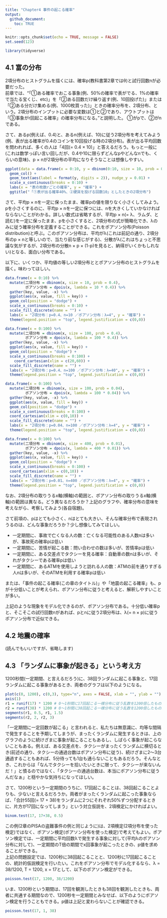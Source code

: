 ---
title: "Chapter4 事件の起こる確率"
output: 
  github_document:
    toc: TRUE
---

```{r setup, include=FALSE}
knitr::opts_chunk$set(echo = TRUE, message = FALSE)
set.seed(123)
```

```{r , include=FALSE}
library(tidyverse)
```

## 4.1 富の分布

2項分布のヒストグラムを描くには、確率p(教科書第2章ではθ)と試行回数nが必要だった。  
前章では、"「①ある確率でおこる事象(例、50%の確率で表がでる、1%の確率で当たる宝くじ、etc)」を「②ある回数だけ繰り返す(例、10回投げた)」または「②ある分だけ集める(例、1000枚買った)」ときの確率分布を、2項分布、という。2項分布のインプットに必要な変数は①と②であり、アウトプットは「③事象がr回起こる確率」の確率分布になる。 "と説明した。
①がpで、②がnである。

さて、あるp(例えば、0.4)と、あるn(例えば、10)に従う2項分布を考えてみよう(例、表が出る確率が0.4のコインを10回投げる時の2項分布)。表が出る平均回数を問われれば、多くの人は「4回(= 0.4 × 10)」と答えるだろう。もっと一般に(これは数学っぽい言い回しだが、0.4や10に限らずどんなpやどんなnでも、くらいの意味)、p × nが2項分布の平均になりそうなことは想像しやすい。

```{r , echo=FALSE}

ggplot(data = data.frame(x = 0:10, y = dbinom(0:10, size = 10, prob = 0.4)), aes(x, y)) +
  geom_col() +
  geom_text(aes(label = format(y, digits = 2)), nudge_y = 0.01) +
  scale_x_continuous(breaks = 0:10) +
  labs(x = "表の枚数rごとの確率", y = "確率") +
  ggtitle("「①表が出る確率40%、②硬貨を投げる回数10」としたときの2項分布")

```

さて、平均p × nを一定に保ったまま、確率pの値を限りなく小さくしてみよう。pを小さくするのに、平均p × nを一定に保つには、nを大きくしていかなければならないことがわかる。詳しい数式は省略するが、平均p × n(= λ、ラムダ、と読む)を一定に保ったまま、pを小さくすると、2項分布の式が簡略化でき、λのみに従う確率分布を定義することができる。これをポアソン分布(Poisson distribution)と呼ぶ。このポアソン分布は、平均がλ(これは前記の通り、2項分布のp × nと等しいので、当たり前な感じがする)、分散がλ(これはちょっと不思議な気がするが、2項分布の分散n × p × (1-p)を見ると、納得がいくかもしれない)となる、面白い分布である。

以下に、いくつか、平均値の等しい2項分布ととポアソン分布のヒストグラムを描く。味わってほしい。

```{r , echo=FALSE}
data.frame(x = 0:10) %>% 
  mutate(二項分布 = dbinom(x, size = 10, prob = 0.4),
         ポアソン分布 = dpois(x, lambda = 10 * 0.4)) %>% 
  gather(key, value, -x) %>% 
  ggplot(aes(x, value, fill = key)) +
  geom_col(position = "dodge") +
  scale_x_continuous(breaks = 0:10) +
  scale_fill_discrete(name = "") +
  labs(x = "2項分布：p=0.4、n=10 ／ポアソン分布：λ=4", y = "確率") + 
  theme(legend.position = "top", legend.justification = c(0,0))
```

```{r , echo=FALSE}
data.frame(x = 0:100) %>% 
  mutate(二項分布 = dbinom(x, size = 100, prob = 0.4),
         ポアソン分布 = dpois(x, lambda = 100 * 0.4)) %>% 
  gather(key, value, -x) %>% 
  ggplot(aes(x, value, fill = key)) +
  geom_col(position = "dodge") +
  scale_x_continuous(breaks = 0:100) +
    coord_cartesian(xlim = c(20,60)) +
  scale_fill_discrete(name = "") +
  labs(x = "2項分布：p=0.4、n=100 ／ポアソン分布：λ=40", y = "確率") + 
  theme(legend.position = "top", legend.justification = c(0,0))
```

```{r , echo=FALSE}
data.frame(x = 0:100) %>% 
  mutate(二項分布 = dbinom(x, size = 100, prob = 0.04),
         ポアソン分布 = dpois(x, lambda = 100 * 0.04)) %>% 
  gather(key, value, -x) %>% 
  ggplot(aes(x, value, fill = key)) +
  geom_col(position = "dodge") +
  scale_x_continuous(breaks = 0:100) +
  coord_cartesian(xlim = c(0,10)) +
  scale_fill_discrete(name = "") +
  labs(x = "2項分布：p=0.04、n=100 ／ポアソン分布：λ=4", y = "確率") + 
  theme(legend.position = "top", legend.justification = c(0,0))
```

```{r , echo=FALSE}
data.frame(x = 0:100) %>% 
  mutate(二項分布 = dbinom(x, size = 400, prob = 0.01),
         ポアソン分布 = dpois(x, lambda = 400 * 0.01)) %>% 
  gather(key, value, -x) %>% 
  ggplot(aes(x, value, fill = key)) +
  geom_col(position = "dodge") +
  scale_x_continuous(breaks = 0:100) +
  coord_cartesian(xlim = c(0,10)) +
  scale_fill_discrete(name = "") +
  labs(x = "2項分布：p=0.01、n=400 ／ポアソン分布：λ=4", y = "確率") + 
  theme(legend.position = "top", legend.justification = c(0,0))
```

なお、2項分布の取りうるx軸(横軸)の範囲と、ポアソン分布の取りうるx軸(横軸)の範囲は異なる。どう異なるだろうか？上記のグラフや、確率分布の意味を考えながら、考察してみよう(各自宿題)。

さて前項の、pはとても小さく、nはとても大きい、そんな確率分布で表現されうるのは、どんな事象だろうか？少し想像してみてほしい。

- 一定期間に、事故で亡くなる人の数：亡くなる可能性のある人数nは多いが、事故死の確率pは低い
- 一定期間に、苦情が起こる数：問い合わせの数は多いが、苦情率pは低い
- 一定期間に、ある交差点でタクシーを見る確率：自動車の数nは多いが、それがタクシーである確率pは低い
- 一定期間に、あるATMを使用しようと訪れる人の数：ATMの前を通りすぎる人nは多いが、そのATMを利用する確率pは低い

または、「事件の起こる確率(この章のタイトル)」や「地震の起こる確率」も、pが十分低いことが考えられ、ポアソン分布に従うと考えると、解釈しやすいことが多い。

上記のような現象をモデル化できるのが、ポアソン分布である。十分低い確率pと、そこそこの試行回数nがあれば、pとnに従う2項分布は、λ(= n × p)に従うポアソン分布で近似できる。

## 4.2 地震の確率
(読んでもいいですが、省略します)

## 4.3 「ランダムに事象が起きる」という考え方

1200秒間(一定期間、と言えるだろう)に、38回ランダムに起こる事象と、17回ランダムに起こる事象があるとき、両者のグラフは以下のようになる。

```{r}
plot(c(0, 1200), c(0,3), type="n", axes = FALSE, xlab = "", ylab = "")
axis(1)
r1 = runif(17) * 1200 # 0～1秒間に17回起こる一様分布に従う乱数を1200倍したもの。 runif(17, min = 0, max = 1200)と意味は一緒
r2 = runif(38) * 1200 # 0～1秒間に38回起こる一様分布に従う乱数を1200倍したもの。 runif(38, min = 0, max = 1200)と意味は一緒
segments(r1, 0.5, r1, 1.5)
segments(r2, 2, r2, 3)
```

「一定期間に一定回数が起こる」と言われると、私たちは無意識に、均等な間隔で発生することを予期してしまうが、まったくランダムに発生するときは、上のグラフのように続けざまに事象が起こることもあるし、しばらく事象が起こらないこともある。例えば、ある交差点を、タクシーがまったくランダムに横切るとき(前述の通り、タクシーの通過台数はポアソン分布に従う)、続けざまに2～3台通過することもあれば、5分待っても1台も通らないこともあるだろう。そんなとき、これからは「なんでタクシーを拾いたいときに限って、タクシーが来ないんだ！」と憤るのではなく、「タクシーの通過台数は、本当にポアソン分布に従うんだなぁ」と穏やかな気持ちになってほしい。

さて、1200秒という一定期間のうちに、17回起こることは、38回起こることよりも、少ないと言えるだろうか。両者がまったくランダムに起こった事象ならば、「合計55回(= 17 + 38)をランダムに2つにそれぞれ50%ずつ分配するときに、片方が17回になってしまう」という対立仮説を、2項検定にかければよい。

```{r}
binom.test(17, 17+38, 0.5)
```

この例(2章のPISAの盗難事件の例と同じように)は、2項検定(2項分布を使った検定)ではなく、ポアソン検定(ポアソン分布を使った検定)で考えてもよい。ポアソン検定では、一定期間に平均回数λで発生する事象に対して(平均λのポアソン分布に対して)、一定期間のT倍の期間でx回事象が起こったときの、p値を求めることができる。  
上記の問題設定では、1200秒に38回起こることと、1200秒に17回起こることの、統計的仮説検定を行いたい。これをポアソン分布でモデル化するなら、λ = 38/1200, T = 1200, x = 17として、以下のポアソン検定ができる。

```{r}
poisson.test(17, 1200, 38/1200)
```

いま、1200秒という期間は、17回を観測したときも38回を観測したときも、両者に共通する期間なので、1200秒を一定期間とみなせば、以下のようにポアソン検定を行うこともできる。p値は上記と変わらないことが確認できる。

```{r}
poisson.test(17, 1, 38)
```

